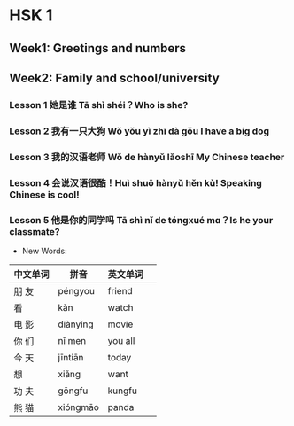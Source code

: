 # HSK 1

## Week1: Greetings and numbers

## Week2: Family and school/university

### Lesson 1 她是谁 Tā shì shéi？Who is she?

### Lesson 2 我有一只大狗 Wǒ yǒu yì zhī dà ɡǒu I have a big dog

### Lesson 3 我的汉语老师 Wǒ de hànyǔ lǎoshī My Chinese teacher

### Lesson 4 会说汉语很酷！Huì shuō hànyǔ hěn kù! Speaking Chinese is cool!

### Lesson 5 他是你的同学吗 Tā shì nǐ de tónɡxué mɑ？Is he your classmate?

- New Words:

|中文单词 | 拼音 | 英文单词 |
| --- | --- | --- | --- |
| 朋 友	| pénɡyou	| friend |
| 看	| kàn	| watch |
| 电 影	| diànyǐnɡ | 	movie |
| 你 们	| nǐ men | 	you all |
| 今 天	| jīntiān	| today |
| 想	| xiǎnɡ	| want |
| 功 夫	| ɡōnɡfu |	kungfu |
| 熊 猫	| xiónɡmāo |	panda |
